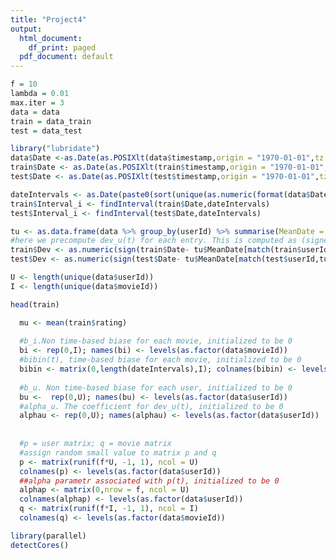 ```yaml
---
title: "Project4"
output:
  html_document:
    df_print: paged
  pdf_document: default
---
```


```r
f = 10
lambda = 0.01
max.iter = 3
data = data
train = data_train
test = data_test
```

```r
library("lubridate")
data$Date <-as.Date(as.POSIXlt(data$timestamp,origin = "1970-01-01",tz = 'UTC'))
train$Date <- as.Date(as.POSIXlt(train$timestamp,origin = "1970-01-01",tz = 'UTC'))
test$Date <- as.Date(as.POSIXlt(test$timestamp,origin = "1970-01-01",tz = 'UTC'))

dateIntervals <- as.Date(paste0(sort(unique(as.numeric(format(data$Date,'%Y')))),'-01-01')) #use years as Date Bins for b_i(t)
train$Interval_i <- findInterval(train$Date,dateIntervals) 
test$Interval_i <- findInterval(test$Date,dateIntervals)

tu <- as.data.frame(data %>% group_by(userId) %>% summarise(MeanDate = round_date(mean(Date),'day'))) #mean date of rating for each user
#here we precompute dev_u(t) for each entry. This is computed as (signed) (devation from the mean date of rating ^0.4). 0.4 is the paramter Beta taken from P5
train$Dev <- as.numeric(sign(train$Date- tu$MeanDate[match(train$userId,tu$userId)]) *(as.numeric(abs((train$Date- tu$MeanDate[match(train$userId,tu$userId)])))^0.4))
test$Dev <- as.numeric(sign(test$Date- tu$MeanDate[match(test$userId,tu$userId)]) *(as.numeric(abs((test$Date- tu$MeanDate[match(test$userId,tu$userId)])))^0.4))

U <- length(unique(data$userId))
I <- length(unique(data$movieId))
```

```r
head(train)
```

```r
  mu <- mean(train$rating)
  
  #b_i.Non time-based biase for each movie, initialized to be 0
  bi <- rep(0,I); names(bi) <- levels(as.factor(data$movieId))
  #bibin(t), time-based biase for each movie, initialized to be 0
  bibin <- matrix(0,length(dateIntervals),I); colnames(bibin) <- levels(as.factor(data$movieId))
  
  #b_u. Non time-based biase for each user, initialized to be 0
  bu <-  rep(0,U); names(bu) <- levels(as.factor(data$userId))
  #alpha_u. The coefficient for dev_u(t), initialized to be 0
  alphau <- rep(0,U); names(alphau) <- levels(as.factor(data$userId))
  
  
  #p = user matrix; q = movie matrix
  #assign random small value to matrix p and q
  p <- matrix(runif(f*U, -1, 1), ncol = U) 
  colnames(p) <- levels(as.factor(data$userId))
  ##alpha parametr associated with p(t), initialized to be 0
  alphap <- matrix(0,nrow = f, ncol = U) 
  colnames(alphap) <- levels(as.factor(data$userId))
  q <- matrix(runif(f*I, -1, 1), ncol = I)
  colnames(q) <- levels(as.factor(data$movieId))
```


```r
library(parallel)
detectCores()
```

```r

```
























